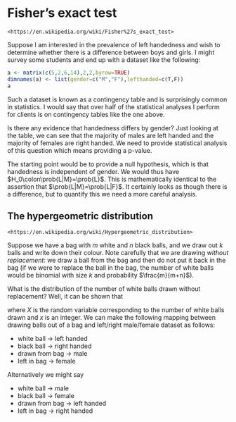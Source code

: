 # Fisher's exact test {#fisher}

```block2
<https://en.wikipedia.org/wiki/Fisher%27s_exact_test>
```



Suppose I am interested in the prevalence of left handedness and wish
to determine whether there is a difference between boys and girls.  I
might survey some students and end up with a dataset like the
following:


```r
a <- matrix(c(5,2,6,14),2,2,byrow=TRUE)
dimnames(a) <- list(gender=c("M","F"),lefthanded=c(T,F))
a
```

Such a dataset is known as a contingency table and is surprisingly
common in statistics.  I would say that over half of the statistical
analyses I perform for clients is on contingency tables like the one
above.

Is there any evidence that handedness differs by gender?  Just looking
at the table, we can see that the majority of males are left handed
and the majority of females are right handed.  We need to provide
statistical analysis of this question which means providing a p-value.

The starting point would be to provide a null hypothesis, which is
that handedness is independent of gender.  We would thus have
$H_0\colon\prob{L|M}=\prob{L}$.  This is mathematically identical to
the assertion that $\prob{L|M}=\prob{L|F}$.  It certainly looks as
though there is a difference, but to quantify this we need a more
careful analysis.

## The hypergeometric distribution

```block2
<https://en.wikipedia.org/wiki/Hypergeometric_distribution>
```

Suppose we have a bag with $m$ white and $n$ black balls, and we draw
out $k$ balls and write down their colour.  Note carefully that we are
drawing *without replacement*: we draw a ball from the bag and then do
not put it back in the bag (if we were to replace the ball in the bag,
the number of white balls would be binomial with size $k$ and
probability $\frac{m}{m+n}$).

What is the distribution of the number of white balls drawn without
replacement?  Well, it can be shown that

\begin{equation}
\prob{X=x}=
\frac{{m\choose x}{n \choose k-x}}{{m+n\choose k}}
\end{equation}

where $X$ is the random variable corresponding to the number of white
balls drawn and $x$ is an integer.  We can make the following mapping
between drawing balls out of a bag and left/right male/female dataset
as follows:

* white ball $\longrightarrow$ left handed
* black ball $\longrightarrow$ right handed
* drawn from bag $\longrightarrow$ male
* left in bag $\longrightarrow$ female


Alternatively we might say 

* white ball $\longrightarrow$ male
* black ball $\longrightarrow$ female
* drawn from bag $\longrightarrow$ left handed
* left in bag $\longrightarrow$ right handed

